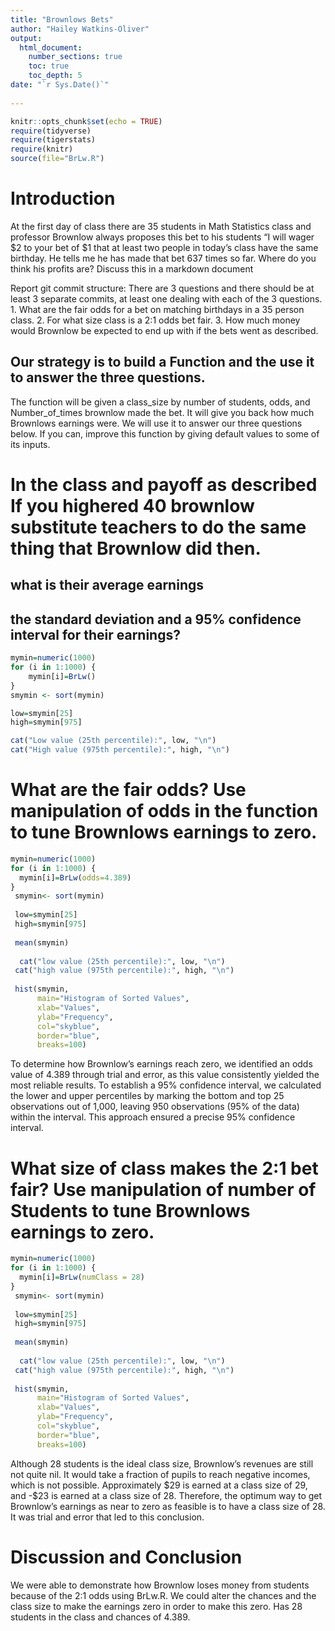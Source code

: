 ```yaml
---
title: "Brownlows Bets"
author: "Hailey Watkins-Oliver"
output: 
  html_document:
    number_sections: true
    toc: true
    toc_depth: 5
date: "`r Sys.Date()`"    
    
---
```

```r
knitr::opts_chunk$set(echo = TRUE)
require(tidyverse)
require(tigerstats)
require(knitr)
source(file="BrLw.R")
```


<!-- We recommend you use git branches -- create a separate branch for each major section i.e. Introduction, Methods, Results, Inferential Results, and Discussion and Conclusions - leave the YAML block untouched until the final merge where you put in your own name !-->

# Introduction

<!--In this section you explain what you are trying to show.  Where did the data come from?  What is the research or other question you are trying to answer?!-->

 At the first day of class there are 35 students in Math Statistics class and professor Brownlow always proposes this bet to his students "I will wager $2 to your bet of $1 that at least two people in today's class have  the same birthday.  He tells me he has made that bet 637 times so far. Where do you think his profits are? Discuss this in a markdown document
 
Report git commit structure:
There are 3 questions and there should be at least 3 separate commits, at least one dealing with each of the 3 questions.
1. What are the fair odds for a bet on matching birthdays in a 35 person class.
2. For what size class is a 2:1 odds bet fair.
3. How much money would Brownlow be expected to end up with if the bets went as described.

## Our strategy is to build a Function and the use it to answer the three questions. 

The function will be given a class_size by number of students, odds, and Number_of_times brownlow made the bet.  It will give you back how much Brownlows earnings were. We will use it to answer our three questions below. If you can, improve this function by giving default values to some of its inputs. 

# In the class and payoff as described  If you highered 40 brownlow substitute teachers to do the same thing that Brownlow did then.
## what is their average earnings
## the standard deviation and a 95% confidence interval for their earnings?

```r
mymin=numeric(1000)
for (i in 1:1000) {
    mymin[i]=BrLw()
}
smymin <- sort(mymin)

low=smymin[25]
high=smymin[975]

cat("Low value (25th percentile):", low, "\n")
cat("High value (975th percentile):", high, "\n")
```



# What are the fair odds? Use manipulation of odds in the function to tune Brownlows earnings to zero.

```r
mymin=numeric(1000)
for (i in 1:1000) {
  mymin[i]=BrLw(odds=4.389)
}
 smymin<- sort(mymin)
 
 low=smymin[25]
 high=smymin[975]
 
 mean(smymin)
 
  cat("low value (25th percentile):", low, "\n")
 cat("high value (975th percentile):", high, "\n")
 
 hist(smymin,
      main="Histogram of Sorted Values",
      xlab="Values",
      ylab="Frequency",
      col="skyblue",
      border="blue",
      breaks=100)
```

To determine how Brownlow's earnings reach zero, we identified an odds value of 4.389 through trial and error, as this value consistently yielded the most reliable results. To establish a 95% confidence interval, we calculated the lower and upper percentiles by marking the bottom and top 25 observations out of 1,000, leaving 950 observations (95% of the data) within the interval. This approach ensured a precise 95% confidence interval.

# What size of class makes the 2:1 bet fair?  Use manipulation of number of Students to tune Brownlows earnings to zero.

```r
mymin=numeric(1000)
for (i in 1:1000) {
  mymin[i]=BrLw(numClass = 28)
}
 smymin<- sort(mymin)
 
 low=smymin[25]
 high=smymin[975]
 
 mean(smymin)
 
  cat("low value (25th percentile):", low, "\n")
 cat("high value (975th percentile):", high, "\n")
 
 hist(smymin,
      main="Histogram of Sorted Values",
      xlab="Values",
      ylab="Frequency",
      col="skyblue",
      border="blue",
      breaks=100)
```

Although 28 students is the ideal class size, Brownlow's revenues are still not quite nil. It would take a fraction of pupils to reach negative incomes, which is not possible. Approximately $29 is earned at a class size of 29, and -$23 is earned at a class size of 28. Therefore, the optimum way to get Brownlow's earnings as near to zero as feasible is to have a class size of 28. It was trial and error that led to this conclusion.

# Discussion and Conclusion

We were able to demonstrate how Brownlow loses money from students because of the 2:1 odds using BrLw.R. We could alter the chances and the class size to make the earnings zero in order to make this zero. Has 28 students in the class and chances of 4.389. 


